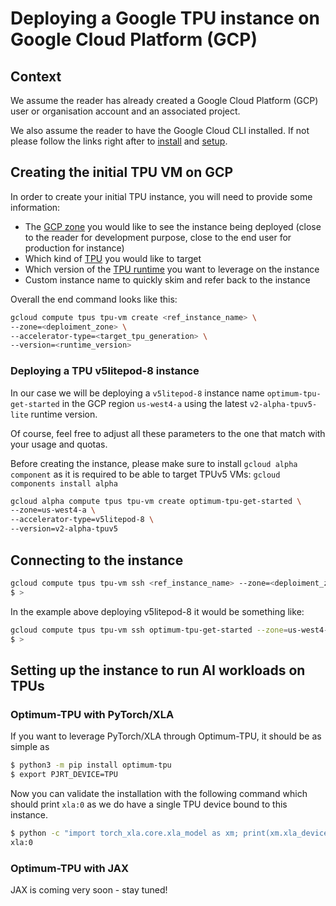 # Deploying a Google TPU instance on Google Cloud Platform (GCP)


## Context

We assume the reader has already created a Google Cloud Platform (GCP) user or organisation account and an
associated project.

We also assume the reader to have the Google Cloud CLI installed. If not please follow the links right after to
[install](https://cloud.google.com/sdk/docs/install) and [setup](https://cloud.google.com/sdk/docs/initializing).

## Creating the initial TPU VM on GCP

In order to create your initial TPU instance, you will need to provide some information:

- The [GCP zone](https://cloud.google.com/tpu/docs/regions-zones) you would like to see the instance being deployed (close to the reader for development purpose, close to the end user for production for instance)
- Which kind of [TPU](https://cloud.google.com/tpu/docs/system-architecture-tpu-vm#versions) you would like to target
- Which version of the [TPU runtime](https://cloud.google.com/tpu/docs/runtimes) you want to leverage on the instance
- Custom instance name to quickly skim and refer back to the instance

Overall the end command looks like this:

```bash
gcloud compute tpus tpu-vm create <ref_instance_name> \
--zone=<deploiment_zone> \
--accelerator-type=<target_tpu_generation> \
--version=<runtime_version>
```

### Deploying a TPU v5litepod-8 instance

In our case we will be deploying a `v5litepod-8` instance name `optimum-tpu-get-started`
in the GCP region `us-west4-a` using the latest `v2-alpha-tpuv5-lite` runtime version.

Of course, feel free to adjust all these parameters to the one that match with your usage and quotas.

Before creating the instance, please make sure to install `gcloud alpha component` as it is required to be able to
target TPUv5 VMs: `gcloud components install alpha`

```bash
gcloud alpha compute tpus tpu-vm create optimum-tpu-get-started \
--zone=us-west4-a \
--accelerator-type=v5litepod-8 \
--version=v2-alpha-tpuv5
```

## Connecting to the instance

```bash
gcloud compute tpus tpu-vm ssh <ref_instance_name> --zone=<deploiment_zone>
$ >
```

In the example above deploying v5litepod-8 it would be something like:

```bash
gcloud compute tpus tpu-vm ssh optimum-tpu-get-started --zone=us-west4-a
$ >
```

## Setting up the instance to run AI workloads on TPUs

### Optimum-TPU with PyTorch/XLA

If you want to leverage PyTorch/XLA through Optimum-TPU, it should be as simple as

```bash
$ python3 -m pip install optimum-tpu
$ export PJRT_DEVICE=TPU
```

Now you can validate the installation with the following command which should print `xla:0` as we do have a single
TPU device bound to this instance.

```bash
$ python -c "import torch_xla.core.xla_model as xm; print(xm.xla_device())"
xla:0
```

### Optimum-TPU with JAX

JAX is coming very soon - stay tuned!